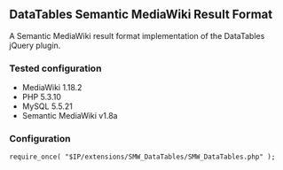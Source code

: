== DataTables Semantic MediaWiki Result Format ==

A Semantic MediaWiki result format implementation of the DataTables jQuery plugin.

=== Tested configuration ===
* MediaWiki 1.18.2
* PHP 5.3.10
* MySQL 5.5.21
* Semantic MediaWiki v1.8a

=== Configuration ===
<code>
require_once( "$IP/extensions/SMW_DataTables/SMW_DataTables.php" );
</code>
